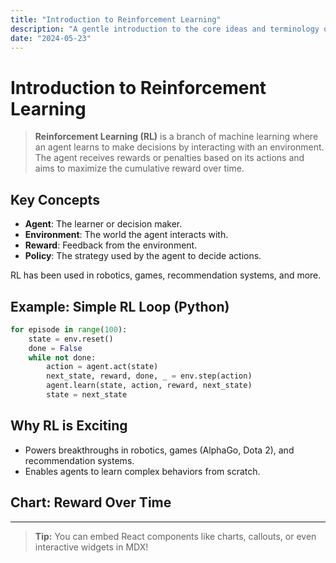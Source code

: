 ```yaml
---
title: "Introduction to Reinforcement Learning"
description: "A gentle introduction to the core ideas and terminology of RL, with interactive examples."
date: "2024-05-23"
---
```


# Introduction to Reinforcement Learning

> **Reinforcement Learning (RL)** is a branch of machine learning where an agent learns to make decisions by interacting with an environment. The agent receives rewards or penalties based on its actions and aims to maximize the cumulative reward over time.

## Key Concepts

- **Agent**: The learner or decision maker.
- **Environment**: The world the agent interacts with.
- **Reward**: Feedback from the environment.
- **Policy**: The strategy used by the agent to decide actions.

RL has been used in robotics, games, recommendation systems, and more.

## Example: Simple RL Loop (Python)

```python
for episode in range(100):
    state = env.reset()
    done = False
    while not done:
        action = agent.act(state)
        next_state, reward, done, _ = env.step(action)
        agent.learn(state, action, reward, next_state)
        state = next_state
```

## Why RL is Exciting

- Powers breakthroughs in robotics, games (AlphaGo, Dota 2), and recommendation systems.
- Enables agents to learn complex behaviors from scratch.

## Chart: Reward Over Time

<RewardChart />

---

> **Tip:** You can embed React components like charts, callouts, or even interactive widgets in MDX!
